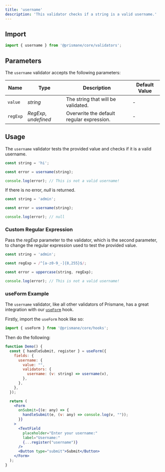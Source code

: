 ---
title: 'username'
description: 'This validator checks if a string is a valid username.'
---

## Import

```js
import { username } from '@prismane/core/validators';
```

## Parameters

The `username` validator accepts the following parameters:

| Name     | Type                  | Description                               | Default Value |
| -------- | --------------------- | ----------------------------------------- | ------------- |
| `value`  | _string_              | The string that will be validated.        | -             |
| `regExp` | _RegExp_, _undefined_ | Overwrite the default regular expression. | -             |

## Usage

The `username` validator tests the provided value and checks if it is a valid username.

```ts
const string = 'hi';

const error = username(string);

console.log(error); // This is not a valid username!
```

If there is no error, _null_ is returned.

```ts
const string = 'admin';

const error = username(string);

console.log(error); // null
```

### Custom Regular Expression

Pass the _regExp_ parameter to the validator, which is the second parameter, to change the regular expression used to test the provided value.

```ts
const string = 'admin';

const regExp = /^[a-z0-9_-]{8,255}$/;

const error = uppercase(string, regExp);

console.log(error); // This is not a valid username!
```

### useForm Example

The `username` validator, like all other validators of Prismane, has a great integration with our [`useForm`](/docs/hooks/use-form) hook.

Firstly, import the `useForm` hook like so:

```js
import { useForm } from '@prismane/core/hooks';
```

Then do the following:

```jsx preview
function Demo() {
  const { handleSubmit, register } = useForm({
    fields: {
      username: {
        value: "",
        validators: {
          username: (v: string) => username(v),
        },
      },
    },
  });

  return (
    <Form
      onSubmit={(e: any) => {
        handleSubmit(e, (v: any) => console.log(v, ""));
      }}
    >
      <TextField
        placeholder="Enter your username:"
        label="Username:"
        {...register("username")}
      />
      <Button type="submit">Submit</Button>
    </Form>
  );
}
```
